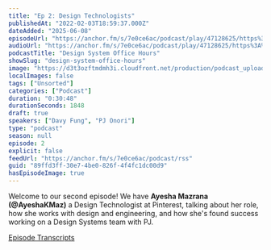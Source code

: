 ```yaml
---
title: "Ep 2: Design Technologists"
publishedAt: "2022-02-03T18:59:37.000Z"
dateAdded: "2025-06-08"
episodeUrl: "https://anchor.fm/s/7e0ce6ac/podcast/play/47128625/https%3A%2F%2Fd3ctxlq1ktw2nl.cloudfront.net%2Fstaging%2F2022-1-3%2F245971870-44100-2-1de619081671b.m4a"
audioUrl: "https://anchor.fm/s/7e0ce6ac/podcast/play/47128625/https%3A%2F%2Fd3ctxlq1ktw2nl.cloudfront.net%2Fstaging%2F2022-1-3%2F245971870-44100-2-1de619081671b.m4a"
podcastTitle: "Design System Office Hours"
showSlug: "design-system-office-hours"
image: "https://d3t3ozftmdmh3i.cloudfront.net/production/podcast_uploaded400/21047747/21047747-1642215507048-9713355c79203.jpg"
localImages: false
tags: ["Unsorted"]
categories: ["Podcast"]
duration: "0:30:48"
durationSeconds: 1848
draft: true
speakers: ["Davy Fung", "PJ Onori"]
type: "podcast"
season: null
episode: 2
explicit: false
feedUrl: "https://anchor.fm/s/7e0ce6ac/podcast/rss"
guid: "89ffd3ff-30e7-4be0-826f-4f4fc1dc00d9"
hasEpisodeImage: true
---
```

Welcome to our second episode! We have **Ayesha Mazrana (@AyeshaKMaz)** a Design Technologist at Pinterest, talking about her role, how she works with design and engineering, and how she's found success working on a Design Systems team with PJ.

[Episode Transcripts](https://docs.google.com/document/d/1eBPOj7pQJBKCsc4uWlMM1XwwfTOLiK7Av_qEbwu2F_M/edit?usp=sharing)
